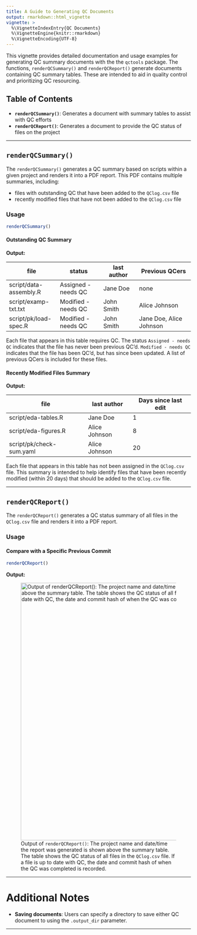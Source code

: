 ```yaml
---
title: A Guide to Generating QC Documents
output: rmarkdown::html_vignette
vignette: >
  %\VignetteIndexEntry{QC Documents}
  %\VignetteEngine{knitr::rmarkdown}
  %\VignetteEncoding{UTF-8}
---
```


This vignette provides detailed documentation and usage examples for generating QC summary documents with the the `qctools` package. The functions, `renderQCSummary()` and `renderQCReport()` generate documents containing QC summary tables. These are intended to aid in quality control and prioritizing QC resourcing.

## Table of Contents

-   **`renderQCSummary()`**: Generates a document with summary tables to assist with QC efforts
-   **`renderQCReport()`**: Generates a document to provide the QC status of files on the project

---

## `renderQCSummary()`

The `renderQCSummary()` generates a QC summary based on scripts within a given project and renders it into a PDF report. This
PDF contains multiple summaries, including:

- files with outstanding QC that have been added to the `QClog.csv` file
- recently modified files that have not been added to the `QClog.csv` file

### Usage

```r
renderQCSummary()
```

#### Outstanding QC Summary

**Output:**

| file                   | status              | last author     | Previous QCers           |
|------------------------|---------------------|-----------------|--------------------------|
| script/data-assembly.R | Assigned - needs QC | Jane Doe        | none                     |
| script/examp-txt.txt   | Modified - needs QC | John Smith      | Alice Johnson            |
| script/pk/load-spec.R  | Modified - needs QC | John Smith      | Jane Doe, Alice Johnson  |

Each file that appears in this table requires QC. The status `Assigned - needs QC` indicates that the file has never been
previous QC'd. `Modified - needs QC` indicates that the file has been QC'd, but has since been updated. A list of previous
QCers is included for these files.

#### Recently Modified Files Summary

**Output:**

| file                     | last author   | Days since last edit     |
|--------------------------|---------------|--------------------------|
| script/eda-tables.R      | Jane Doe      | 1                        |
| script/eda-figures.R     | Alice Johnson | 8                        |
| script/pk/check-sum.yaml | Alice Johnson | 20                       |

Each file that appears in this table has not been assigned in the `QClog.csv` file. This summary is intended to help identify
files that have been recently modified (within 20 days) that should be added to the `QClog.csv` file.

---

## `renderQCReport()`

The `renderQCReport()` generates a QC status summary of all files in the `QClog.csv` file and renders it into a PDF report.

### Usage

#### Compare with a Specific Previous Commit

```r
renderQCReport()
```

**Output:**

![Output of `renderQCReport()`: The project name and date/time the report was generated is shown above the summary table. The table shows the QC status of all files in the `QClog.csv` file. If a file is up to date with QC, the date and commit hash of when the QC was completed is recorded.](figures/qc-report.png){width=700}

---

# Additional Notes

- **Saving documents**: Users can specify a directory to save either QC document to using the `.output_dir` parameter.

---
